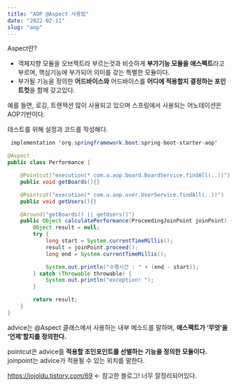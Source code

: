 ```yaml
---
title: "AOP @Aspect 사용법"
date: "2022-02-11"
slug: "aop"
---
```


Aspect란? 

- 객체지향 모듈을 오브젝트라 부르는것과 비슷하게 **부가기능 모듈을 애스펙트**라고 부르며, 핵심기능에 부가되어 의미를 갖는 특별한 모듈이다.
- 부가될 기능을 정의한 **어드바이스와** 어드바이스를 **어디에 적용할지 결정하는 포인트컷**을 함께 갖고있다.

예를 들면, 로깅, 트랜잭션 많이 사용되고 있으며 스프링에서 사용되는 어노테이션은 AOP기반이다. 

테스트를 위해 설정과 코드를 작성해다. 
```java
 implementation 'org.springframework.boot:spring-boot-starter-aop'
```

```java
@Aspect
public class Performance {

    @Pointcut("execution(* com.u.aop.board.BoardService.findAll(..))")
    public void getBoards(){}

    @Pointcut("execution(* com.u.aop.user.UserService.findAll(..))")
    public void getUsers(){}

    @Around("getBoards() || getUsers()")
    public Object calculatePerformance(ProceedingJoinPoint joinPoint) {
        Object result = null;
        try {
            long start = System.currentTimeMillis();
            result = joinPoint.proceed();
            long end = System.currentTimeMillis();

            System.out.println("수행시간 : " + (end - start));
        } catch (Throwable throwable) {
            System.out.println("exception! ");
        }

        return result;
    }
}
```

advice는 @Aspect 클래스에서 사용하는 내부 메소드를 말하며, **애스팩트가 ‘무엇’을 ‘언제’할지를 정의한다.**

pointcut은 advice를 **적용할 조인포인트를 선별하는 기능을 정의한 모듈이다.**
joinpoint는 advice가 적용될 수 있는 위치를 말한다.  

https://jojoldu.tistory.com/69 ← 참고한 블로그! 너무 잘정리되어있다.